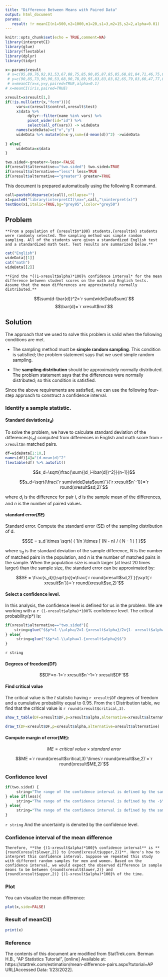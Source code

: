 ```yaml
---
title: "Difference Between Means with Paired Data"
output: html_document
params:
   result: !r meanCI(n1=500,n2=1000,m1=20,s1=3,m2=15,s2=2,alpha=0.01)
---
```


```r
knitr::opts_chunk$set(echo = TRUE,comment=NA)
library(interpretCI)
library(glue)
library(flextable)
library(dplyr)
library(tidyr)
```

```r
x<-params$result
 # x=c(95,89,76,92,91,53,67,88,75,85,90,85,87,85,85,68,81,84,71,46,75,80)
 # y=c(90,85,73,90,90,53,68,90,78,89,95,83,83,83,82,65,79,83,60,47,77,83)
 # x=meanCI(x=x,y=y,paired=TRUE,alpha=0.1)
# x=meanCI(iris,paired=TRUE)

xresult=x$result[1,]
if(!is.null(attr(x,"form"))){
     vars=c(xresult$control,xresult$test)
     x$data %>% 
          dplyr::filter(name %in% vars) %>%
          pivot_wider(id="id") %>%
          select(all_of(vars)) -> wideData
     names(wideData)=c("x","y")
     wideData %>% mutate(d=x-y,sum=(d-mean(d))^2) ->wideData
     
} else{
     wideData=x$data
}

two.sided<-greater<-less<-FALSE
if(xresult$alternative=="two.sided") two.sided=TRUE
if(xresult$alternative=="less") less=TRUE
if(xresult$alternative=="greater") greater=TRUE
```


This document is prepared automatically using the following R command.

```r
call=paste0(deparse(x$call),collapse="")
x1=paste0("library(interpretCI)\nx=",call,"\ninterpret(x)")
textBox(x1,italic=TRUE,bg="grey95",lcolor="grey50")
```


## Problem

```glue
**From a population of {xresult$n*100} students,{xresult$n} students were randomly selected. The sampling method was simple random sampling. All of the students were given a standardized English test and a standardized math test. Test results are summarized below.**
```
```r
cat("English")
wideData[[1]]
cat("math")
wideData[[2]]
```
```glue
**Find the *{(1-xresult$alpha)*100}% confidence interval* for the mean difference between student scores on the math and English tests. Assume that the mean differences are approximately normally distributed.**
```

$$\sum(d-\bar{d})^2=`r sum(wideData$sum)`$$
$$\bar{d}=`r xresult$md`$$

## Solution

The approach that we used to solve this problem is valid when the following conditions are met.

- The sampling method must be **simple random sampling**. This condition is satisfied; the problem statement says that we used simple random sampling.

- The **sampling distribution** should be approximately normally distributed. The problem statement says that the differences were normally distributed; so this condition is satisfied.


Since the above requirements are satisfied, we can use the following four-step approach to construct a confidence interval.

### Identify a sample statistic. 

#### Standard deviation($s_d$)

To solve the problem, we have to calculate standard deviation of the differences($s_d$) computed from  differences in English and math score from `r xresult$n` matched pairs. 

```r
df=wideData[1:10,]
names(df)[4]="(d-mean(d)^2"
flextable(df) %>% autofit()
```

$$s_d=\sqrt{\frac{\sum{(d_i-\bar{d})^2}}{n-1}}$$
 
 $$s_d=\sqrt{\frac{`r sum(wideData$sum)`}{`r xresult$n`-1}}=`r round(xresult$sd,2)`$$
 
where $d_i$ is the difference for pair i, $\bar{d}$ is the sample mean of the differences, and $n$ is the number of paired values.



#### standard error(SE)

Standard error. Compute the standard error (SE) of the sampling distribution of d.

$$SE = s_d \times \sqrt{ ( 1/n )\times [ (N - n) / ( N - 1 ) ] }$$

where $s_d$ is the standard deviation of the sample difference, $N$ is the number of matched pairs in the population, and $n$ is the number of matched pairs in the sample. When the population size is much larger (at least 20 times larger) than the sample size, the standard error can be approximated by:

$$SE = \frac{s_d}{\sqrt{n}}=\frac{`r round(xresult$sd,2)`}{\sqrt{`r xresult$n`}}=`r round(xresult$se,2)`$$

#### Select a confidence level. 

In this analysis, the confidence level is defined for us in the problem. We are working with a `r (1-xresult$alpha)*100`% confidence level. The critical probability(p*) is:

```r
if(xresult$alternative=="two.sided"){
    string=glue("$$p*=1-\\alpha/2=1-{xresult$alpha}/2={1- xresult$alpha/2}$$")
} else{
     string=glue("$$p*=1-\\alpha=1-{xresult$alpha}$$")
}
```
`r string`

#### Degrees of freedom(DF)

$$DF=n-1=`r xresult$n`-1=`r xresult$DF`$$

#### Find critical value

The critical value is the $t$ statistic having `r xresult$DF` degrees of freedom and a cumulative probability equal to 0.95. From the t Distribution table, we find that the critical value is `r round(xresult$critical,3)`.

```r
show_t_table(DF=xresult$DF,p=xresult$alpha,alternative=xresult$alternative)
```

```r
draw_t(DF=xresult$DF,p=xresult$alpha,alternative=xresult$alternative)
```


#### Compute margin of error(ME): 

$$ME =critical\ value\times standard\ error$$

$$ME =`r round(xresult$critical,3)`\times`r round(xresult$se,2)`=`r round(xresult$ME,2)`$$


### Confidence level

```r
if(two.sided) {
     string="The range of the confidence interval is defined by the sample statistic $\\pm$margin of error."
} else if(less){
     string="The range of the confidence interval is defined by the -$\\infty$(infinite) and the sample statistic + margin of error."
} else{
     string="The range of the confidence interval is defined by the sample statistic - margin of error and the $\\infty$(infinite)."
}
```

`r string` And the uncertainty is denoted by the confidence level.


### Confidence interval of the mean difference
 
```glue
Therefore, **the {(1-xresult$alpha)*100}% confidence interval** is **{round(xresult$lower,2)} to {round(xresult$upper,2)}**. Here's how to interpret this confidence interval. Suppose we repeated this study with different random samples for men and women. Based on the confidence interval, we would expect the observed difference in sample means to be between {round(xresult$lower,2)} and {round(xresult$upper,2)} {(1-xresult$alpha)*100}% of the time.
```

### Plot

You can visualize the mean difference:

```r
plot(x,side=FALSE)
```

### Result of meanCI()

```r
print(x)
```

### Reference

The contents of this document are modified from StatTrek.com.
Berman H.B., "AP Statistics Tutorial", [online] Available at:  https://stattrek.com/estimation/mean-difference-pairs.aspx?tutorial=AP URL[Accessed Data: 1/23/2022]. 

